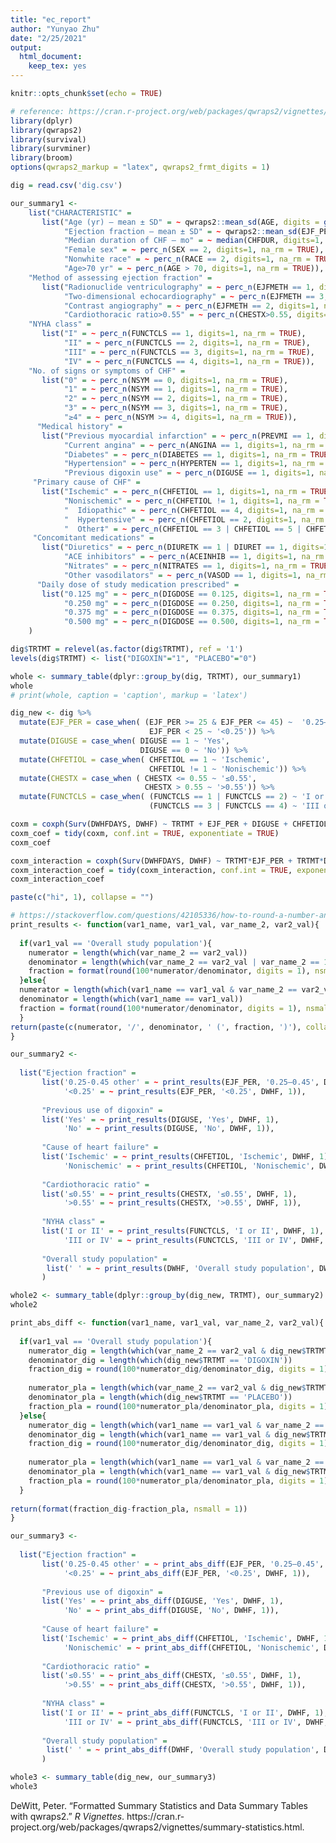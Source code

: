 ```yaml
---
title: "ec_report"
author: "Yunyao Zhu"
date: "2/25/2021"
output: 
  html_document:
    keep_tex: yes
---
```


```r
knitr::opts_chunk$set(echo = TRUE)
```

```r
# reference: https://cran.r-project.org/web/packages/qwraps2/vignettes/summary-statistics.html
library(dplyr)
library(qwraps2)
library(survival)
library(survminer)
library(broom)
options(qwraps2_markup = "latex", qwraps2_frmt_digits = 1)
```

```r
dig = read.csv('dig.csv')
```

```r
our_summary1 <-
    list("CHARACTERISTIC" =
       list("Age (yr) — mean ± SD" = ~ qwraps2::mean_sd(AGE, digits = getOption("qwraps2_frmt_digits", 1)),
            "Ejection fraction — mean ± SD" = ~ qwraps2::mean_sd(EJF_PER, digits = getOption("qwraps2_frmt_digits", 1)),
            "Median duration of CHF — mo" = ~ median(CHFDUR, digits=1, na.rm = TRUE),
            "Female sex" = ~ perc_n(SEX == 2, digits=1, na_rm = TRUE),
            "Nonwhite race" = ~ perc_n(RACE == 2, digits=1, na_rm = TRUE),
            "Age>70 yr" = ~ perc_n(AGE > 70, digits=1, na_rm = TRUE)),
    "Method of assessing ejection fraction" =
       list("Radionuclide ventriculography" = ~ perc_n(EJFMETH == 1, digits=1, na_rm = TRUE),
            "Two-dimensional echocardiography" = ~ perc_n(EJFMETH == 3, digits=1, na_rm = TRUE),
            "Contrast angiography" = ~ perc_n(EJFMETH == 2, digits=1, na_rm = TRUE),
            "Cardiothoracic ratio>0.55" = ~ perc_n(CHESTX>0.55, digits=1, na_rm = TRUE)),
    "NYHA class" =
       list("I" = ~ perc_n(FUNCTCLS == 1, digits=1, na_rm = TRUE),
            "II" = ~ perc_n(FUNCTCLS == 2, digits=1, na_rm = TRUE),
            "III" = ~ perc_n(FUNCTCLS == 3, digits=1, na_rm = TRUE),
            "IV" = ~ perc_n(FUNCTCLS == 4, digits=1, na_rm = TRUE)),
    "No. of signs or symptoms of CHF" =
       list("0" = ~ perc_n(NSYM == 0, digits=1, na_rm = TRUE),
            "1" = ~ perc_n(NSYM == 1, digits=1, na_rm = TRUE),
            "2" = ~ perc_n(NSYM == 2, digits=1, na_rm = TRUE),
            "3" = ~ perc_n(NSYM == 3, digits=1, na_rm = TRUE),
            "≥4" = ~ perc_n(NSYM >= 4, digits=1, na_rm = TRUE)),
      "Medical history" =
       list("Previous myocardial infarction" = ~ perc_n(PREVMI == 1, digits=1, na_rm = TRUE),
            "Current angina" = ~ perc_n(ANGINA == 1, digits=1, na_rm = TRUE),
            "Diabetes" = ~ perc_n(DIABETES == 1, digits=1, na_rm = TRUE),
            "Hypertension" = ~ perc_n(HYPERTEN == 1, digits=1, na_rm = TRUE),
            "Previous digoxin use" = ~ perc_n(DIGUSE == 1, digits=1, na_rm = TRUE)),
     "Primary cause of CHF" =
       list("Ischemic" = ~ perc_n(CHFETIOL == 1, digits=1, na_rm = TRUE),
            "Nonischemic" = ~ perc_n(CHFETIOL != 1, digits=1, na_rm = TRUE),
            "  Idiopathic" = ~ perc_n(CHFETIOL == 4, digits=1, na_rm = TRUE),
            "  Hypertensive" = ~ perc_n(CHFETIOL == 2, digits=1, na_rm = TRUE),
            "  Other‡" = ~ perc_n(CHFETIOL == 3 | CHFETIOL == 5 | CHFETIOL == 6, digits=1, na_rm = TRUE)),
     "Concomitant medications" =
       list("Diuretics" = ~ perc_n(DIURETK == 1 | DIURET == 1, digits=1, na_rm = TRUE),
            "ACE inhibitors" = ~ perc_n(ACEINHIB == 1, digits=1, na_rm = TRUE),
            "Nitrates" = ~ perc_n(NITRATES == 1, digits=1, na_rm = TRUE),
            "Other vasodilators" = ~ perc_n(VASOD == 1, digits=1, na_rm = TRUE)),
      "Daily dose of study medication prescribed" =
       list("0.125 mg" = ~ perc_n(DIGDOSE == 0.125, digits=1, na_rm = TRUE),
            "0.250 mg" = ~ perc_n(DIGDOSE == 0.250, digits=1, na_rm = TRUE),
            "0.375 mg" = ~ perc_n(DIGDOSE == 0.375, digits=1, na_rm = TRUE),
            "0.500 mg" = ~ perc_n(DIGDOSE == 0.500, digits=1, na_rm = TRUE))
    )
```


```r
dig$TRTMT = relevel(as.factor(dig$TRTMT), ref = '1')
levels(dig$TRTMT) <- list("DIGOXIN"="1", "PLACEBO"="0")
```

```r
whole <- summary_table(dplyr::group_by(dig, TRTMT), our_summary1)
whole
# print(whole, caption = 'caption', markup = 'latex')
```


```r
dig_new <- dig %>%
  mutate(EJF_PER = case_when( (EJF_PER >= 25 & EJF_PER <= 45) ~  '0.25–0.45',
                               EJF_PER < 25 ~ '<0.25')) %>%
  mutate(DIGUSE = case_when( DIGUSE == 1 ~ 'Yes',
                             DIGUSE == 0 ~ 'No')) %>%
  mutate(CHFETIOL = case_when( CHFETIOL == 1 ~ 'Ischemic',
                               CHFETIOL != 1 ~ 'Nonischemic')) %>%
  mutate(CHESTX = case_when ( CHESTX <= 0.55 ~ '≤0.55',
                              CHESTX > 0.55 ~ '>0.55')) %>%
  mutate(FUNCTCLS = case_when( (FUNCTCLS == 1 | FUNCTCLS == 2) ~ 'I or II',
                               (FUNCTCLS == 3 | FUNCTCLS == 4) ~ 'III or IV'))

```


```r
coxm = coxph(Surv(DWHFDAYS, DWHF) ~ TRTMT + EJF_PER + DIGUSE + CHFETIOL + CHESTX + FUNCTCLS, data=dig_new)
coxm_coef = tidy(coxm, conf.int = TRUE, exponentiate = TRUE)
coxm_coef
```



```r
coxm_interaction = coxph(Surv(DWHFDAYS, DWHF) ~ TRTMT*EJF_PER + TRTMT*DIGUSE + TRTMT*CHFETIOL + TRTMT*CHESTX + TRTMT*FUNCTCLS, data=dig_new)
coxm_interaction_coef = tidy(coxm_interaction, conf.int = TRUE, exponentiate = TRUE)
coxm_interaction_coef
```

```r
paste(c("hi", 1), collapse = "")
```


```r
# https://stackoverflow.com/questions/42105336/how-to-round-a-number-and-make-it-show-zeros
print_results <- function(var1_name, var1_val, var_name_2, var2_val){
  
  if(var1_val == 'Overall study population'){
    numerator = length(which(var_name_2 == var2_val))
    denominator = length(which(var_name_2 == var2_val | var_name_2 == 1 - var2_val))
    fraction = format(round(100*numerator/denominator, digits = 1), nsmall = 1)
  }else{
  numerator = length(which(var1_name == var1_val & var_name_2 == var2_val))
  denominator = length(which(var1_name == var1_val))
  fraction = format(round(100*numerator/denominator, digits = 1), nsmall = 1)
  }
return(paste(c(numerator, '/', denominator, ' (', fraction, ')'), collapse=''))
}
```




```r
our_summary2 <-
  
  list("Ejection fraction" =
       list('0.25-0.45 other' = ~ print_results(EJF_PER, '0.25–0.45', DWHF, 1),
            '<0.25' = ~ print_results(EJF_PER, '<0.25', DWHF, 1)),
       
       "Previous use of digoxin" =
       list('Yes' = ~ print_results(DIGUSE, 'Yes', DWHF, 1),
            'No' = ~ print_results(DIGUSE, 'No', DWHF, 1)),
       
       "Cause of heart failure" =
       list('Ischemic' = ~ print_results(CHFETIOL, 'Ischemic', DWHF, 1),
            'Nonischemic' = ~ print_results(CHFETIOL, 'Nonischemic', DWHF, 1)),
       
       "Cardiothoracic ratio" =
       list('≤0.55' = ~ print_results(CHESTX, '≤0.55', DWHF, 1),
            '>0.55' = ~ print_results(CHESTX, '>0.55', DWHF, 1)),
       
       "NYHA class" =
       list('I or II' = ~ print_results(FUNCTCLS, 'I or II', DWHF, 1),
            'III or IV' = ~ print_results(FUNCTCLS, 'III or IV', DWHF, 1)),
       
       "Overall study population" =
        list(' ' = ~ print_results(DWHF, 'Overall study population', DWHF, 1))
       )
```


```r
whole2 <- summary_table(dplyr::group_by(dig_new, TRTMT), our_summary2)
whole2
```


```r
print_abs_diff <- function(var1_name, var1_val, var_name_2, var2_val){
  
  if(var1_val == 'Overall study population'){
    numerator_dig = length(which(var_name_2 == var2_val & dig_new$TRTMT == 'DIGOXIN'))
    denominator_dig = length(which(dig_new$TRTMT == 'DIGOXIN'))
    fraction_dig = round(100*numerator_dig/denominator_dig, digits = 1)
    
    numerator_pla = length(which(var_name_2 == var2_val & dig_new$TRTMT == 'PLACEBO'))
    denominator_pla = length(which(dig_new$TRTMT == 'PLACEBO'))
    fraction_pla = round(100*numerator_pla/denominator_pla, digits = 1)
  }else{
    numerator_dig = length(which(var1_name == var1_val & var_name_2 == var2_val & dig_new$TRTMT == 'DIGOXIN'))
    denominator_dig = length(which(var1_name == var1_val & dig_new$TRTMT == 'DIGOXIN'))
    fraction_dig = round(100*numerator_dig/denominator_dig, digits = 1)
    
    numerator_pla = length(which(var1_name == var1_val & var_name_2 == var2_val & dig_new$TRTMT == 'PLACEBO'))
    denominator_pla = length(which(var1_name == var1_val & dig_new$TRTMT == 'PLACEBO'))
    fraction_pla = round(100*numerator_pla/denominator_pla, digits = 1)
  }
  
return(format(fraction_dig-fraction_pla, nsmall = 1))
}
```


```r
our_summary3 <-
  
  list("Ejection fraction" =
       list('0.25-0.45 other' = ~ print_abs_diff(EJF_PER, '0.25–0.45', DWHF, 1),
            '<0.25' = ~ print_abs_diff(EJF_PER, '<0.25', DWHF, 1)),
       
       "Previous use of digoxin" =
       list('Yes' = ~ print_abs_diff(DIGUSE, 'Yes', DWHF, 1),
            'No' = ~ print_abs_diff(DIGUSE, 'No', DWHF, 1)),
       
       "Cause of heart failure" =
       list('Ischemic' = ~ print_abs_diff(CHFETIOL, 'Ischemic', DWHF, 1),
            'Nonischemic' = ~ print_abs_diff(CHFETIOL, 'Nonischemic', DWHF, 1)),
       
       "Cardiothoracic ratio" =
       list('≤0.55' = ~ print_abs_diff(CHESTX, '≤0.55', DWHF, 1),
            '>0.55' = ~ print_abs_diff(CHESTX, '>0.55', DWHF, 1)),
       
       "NYHA class" =
       list('I or II' = ~ print_abs_diff(FUNCTCLS, 'I or II', DWHF, 1),
            'III or IV' = ~ print_abs_diff(FUNCTCLS, 'III or IV', DWHF, 1)),
       
       "Overall study population" =
        list(' ' = ~ print_abs_diff(DWHF, 'Overall study population', DWHF, 1))
       )
```

```r
whole3 <- summary_table(dig_new, our_summary3)
whole3
```

DeWitt, Peter. "Formatted Summary Statistics and Data Summary Tables with qwraps2." *R Vignettes*. https://cran.r-project.org/web/packages/qwraps2/vignettes/summary-statistics.html.